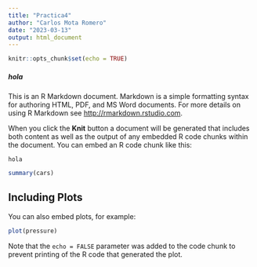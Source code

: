 ```yaml
---
title: "Practica4"
author: "Carlos Mota Romero"
date: "2023-03-13"
output: html_document
---
```


```r
knitr::opts_chunk$set(echo = TRUE)
```

##### hola

This is an R Markdown document. Markdown is a simple formatting syntax for authoring HTML, PDF, and MS Word documents. For more details on using R Markdown see <http://rmarkdown.rstudio.com>.

When you click the **Knit** button a document will be generated that includes both content as well as the output of any embedded R code chunks within the document. You can embed an R code chunk like this:

`hola`

```r
summary(cars)
```

## Including Plots

You can also embed plots, for example:

```r
plot(pressure)
```

Note that the `echo = FALSE` parameter was added to the code chunk to prevent printing of the R code that generated the plot.
